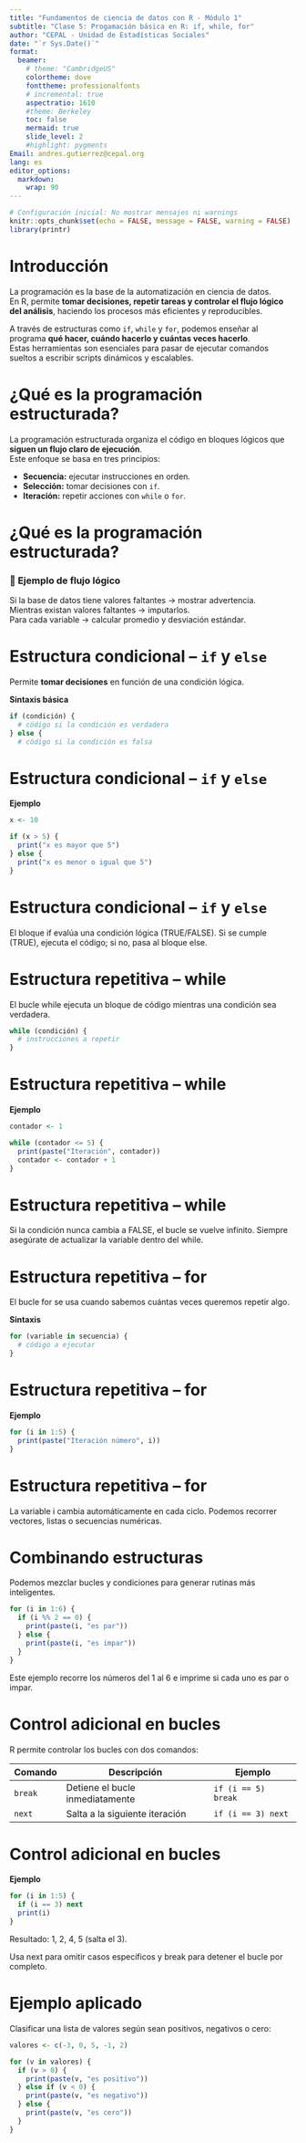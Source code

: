 ```yaml
---
title: "Fundamentos de ciencia de datos con R - Módulo 1"
subtitle: "Clase 5: Progamación básica en R: if, while, for"
author: "CEPAL - Unidad de Estadísticas Sociales"
date: "`r Sys.Date()`"
format: 
  beamer: 
    # theme: "CambridgeUS"
    colortheme: dove
    fonttheme: professionalfonts
    # incremental: true
    aspectratio: 1610
    #theme: Berkeley
    toc: false
    mermaid: true  
    slide_level: 2
    #highlight: pygments
Email: andres.gutierrez@cepal.org
lang: es
editor_options:
  markdown:
    wrap: 90
---
```


```r
# Configuración inicial: No mostrar mensajes ni warnings
knitr::opts_chunk$set(echo = FALSE, message = FALSE, warning = FALSE)
library(printr)
```

# Introducción

La programación es la base de la automatización en ciencia de datos.  
En R, permite **tomar decisiones, repetir tareas y controlar el flujo lógico del análisis**, haciendo los procesos más eficientes y reproducibles.

A través de estructuras como `if`, `while` y `for`, podemos enseñar al programa **qué hacer, cuándo hacerlo y cuántas veces hacerlo**.  
Estas herramientas son esenciales para pasar de ejecutar comandos sueltos a escribir scripts dinámicos y escalables.

# ¿Qué es la programación estructurada?

La programación estructurada organiza el código en bloques lógicos que **siguen un flujo claro de ejecución**.  
Este enfoque se basa en tres principios:

- **Secuencia:** ejecutar instrucciones en orden.  
- **Selección:** tomar decisiones con `if`.  
- **Iteración:** repetir acciones con `while` o `for`.

# ¿Qué es la programación estructurada?

:::{.callout-note}
### 🧭 Ejemplo de flujo lógico
Si la base de datos tiene valores faltantes → mostrar advertencia.  
Mientras existan valores faltantes → imputarlos.  
Para cada variable → calcular promedio y desviación estándar.
:::

# Estructura condicional – `if` y `else`

Permite **tomar decisiones** en función de una condición lógica.

**Sintaxis básica**


```r

if (condición) {
  # código si la condición es verdadera
} else {
  # código si la condición es falsa
```

# Estructura condicional – `if` y `else`

**Ejemplo**

```r

x <- 10

if (x > 5) {
  print("x es mayor que 5")
} else {
  print("x es menor o igual que 5")
}
```

# Estructura condicional – `if` y `else`

:::{.callout-note}
El bloque if evalúa una condición lógica (TRUE/FALSE).
Si se cumple (TRUE), ejecuta el código; si no, pasa al bloque else.
:::

# Estructura repetitiva – while

El bucle while ejecuta un bloque de código mientras una condición sea verdadera.

```r

while (condición) {
  # instrucciones a repetir
}
```

# Estructura repetitiva – while

**Ejemplo**

```r

contador <- 1

while (contador <= 5) {
  print(paste("Iteración", contador))
  contador <- contador + 1
}
```

# Estructura repetitiva – while

:::{.callout-warning}

Si la condición nunca cambia a FALSE, el bucle se vuelve infinito.
Siempre asegúrate de actualizar la variable dentro del while.
:::

# Estructura repetitiva – for

El bucle for se usa cuando sabemos cuántas veces queremos repetir algo.

**Sintaxis**
```r

for (variable in secuencia) {
  # código a ejecutar
}
```

# Estructura repetitiva – for

**Ejemplo**

```r

for (i in 1:5) {
  print(paste("Iteración número", i))
}
```

# Estructura repetitiva – for

:::{.callout-note}
La variable i cambia automáticamente en cada ciclo.
Podemos recorrer vectores, listas o secuencias numéricas.
:::

# Combinando estructuras

Podemos mezclar bucles y condiciones para generar rutinas más inteligentes.

```r

for (i in 1:6) {
  if (i %% 2 == 0) {
    print(paste(i, "es par"))
  } else {
    print(paste(i, "es impar"))
  }
}
```

Este ejemplo recorre los números del 1 al 6 e imprime si cada uno es par o impar.

# Control adicional en bucles

R permite controlar los bucles con dos comandos:

| Comando | Descripción                     | Ejemplo             |
| ------- | ------------------------------- | ------------------- |
| `break` | Detiene el bucle inmediatamente | `if (i == 5) break` |
| `next`  | Salta a la siguiente iteración  | `if (i == 3) next`  |

# Control adicional en bucles

**Ejemplo**

```r

for (i in 1:5) {
  if (i == 3) next
  print(i)
}
```

Resultado: 1, 2, 4, 5 (salta el 3).

:::{.callout-note}
Usa next para omitir casos específicos y break para detener el bucle por completo.
:::

# Ejemplo aplicado

Clasificar una lista de valores según sean positivos, negativos o cero:


```r

valores <- c(-3, 0, 5, -1, 2)

for (v in valores) {
  if (v > 0) {
    print(paste(v, "es positivo"))
  } else if (v < 0) {
    print(paste(v, "es negativo"))
  } else {
    print(paste(v, "es cero"))
  }
}
```

